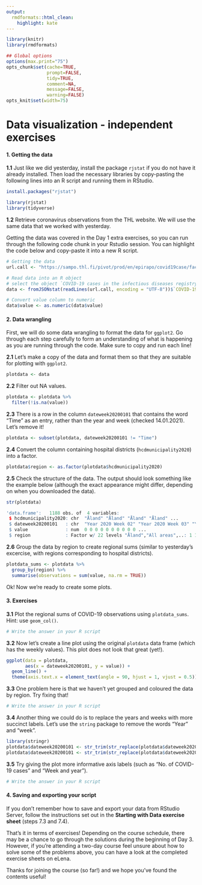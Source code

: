 ```yaml
---
output:
  rmdformats::html_clean:
    highlight: kate
---
```



```r
library(knitr)
library(rmdformats)

## Global options
options(max.print="75")
opts_chunk$set(cache=TRUE,
               prompt=FALSE,
               tidy=TRUE,
               comment=NA,
               message=FALSE,
               warning=FALSE)
opts_knit$set(width=75)
```

# Data visualization - independent exercises

#### **1. Getting the data**

**1.1** Just like we did yesterday, install the package `rjstat` if you do not have it already installed. Then load the necessary libraries by copy-pasting the following lines into an R script and running them in RStudio.

```r
install.packages("rjstat")

library(rjstat)
library(tidyverse)
```

**1.2** Retrieve coronavirus observations from the THL website. We will use the same data that we worked with yesterday.

Getting the data was covered in the Day 1 extra exercises, so you can run through the following code chunk in your Rstudio session. You can highlight the code below and copy-paste it into a new R script.

```r
# Getting the data
url.call <- "https://sampo.thl.fi/pivot/prod/en/epirapo/covid19case/fact_epirapo_covid19case.json?row=hcdmunicipality2020-445222&column=dateweek20200101-509030&filter=measure-444833"

# Read data into an R object
# select the object `COVID-19 cases in the infectious diseases registry`
data <- fromJSONstat(readLines(url.call, encoding = "UTF-8"))$`COVID-19 cases in the infectious diseases registry`

# Convert value column to numeric
data$value <- as.numeric(data$value)
```

#### **2. Data wrangling**

First, we will do some data wrangling to format the data for `ggplot2`. Go through each step carefully to form an understanding of what is happening as you are running through the code. Make sure to copy and run each line!

**2.1** Let's make a copy of the data and format them so that they are suitable for plotting with `ggplot2`.

```r
plotdata <- data
```

**2.2** Filter out NA values.

```r
plotdata <- plotdata %>% 
  filter(!is.na(value))
```

**2.3** There is a row in the column `dateweek20200101` that contains the word "Time" as an entry, rather than the year and week (checked 14.01.2021). Let's remove it!

```r
plotdata <- subset(plotdata, dateweek20200101 != "Time")
```

**2.4** Convert the column containing hospital districts (`hcdmunicipality2020`) into a factor.

```r
plotdata$region <- as.factor(plotdata$hcdmunicipality2020)
```

**2.5** Check the structure of the data. The output should look something like the example below (although the exact appearance might differ, depending on when you downloaded the data).
```r
str(plotdata)
```

```r
'data.frame':	1188 obs. of  4 variables:
 $ hcdmunicipality2020: chr  "Åland" "Åland" "Åland" "Åland" ...
 $ dateweek20200101   : chr  "Year 2020 Week 02" "Year 2020 Week 03" "Year 2020 Week 04" "Year 2020 Week 05" ...
 $ value              : num  0 0 0 0 0 0 0 0 0 0 ...
 $ region             : Factor w/ 22 levels "Åland","All areas",..: 1 1 1 1 1 1 1 1 1 1 ...
```

**2.6** Group the data by region to create regional sums (similar to yesterday's excercise, with regions corresponding to hospital districts).

```r
plotdata_sums <- plotdata %>%
  group_by(region) %>%
  summarise(observations = sum(value, na.rm = TRUE))
```

Ok! Now we're ready to create some plots.

#### **3. Exercises**

**3.1** Plot the regional sums of COVID-19 observations using `plotdata_sums`. Hint: use `geom_col()`.

```r
# Write the answer in your R script

```

**3.2** Now let's create a line plot using the original `plotdata` data frame (which has the weekly values).
This plot does not look that great (yet!).

```r
ggplot(data = plotdata,
       aes(x = dateweek20200101, y = value)) +
  geom_line() +
  theme(axis.text.x = element_text(angle = 90, hjust = 1, vjust = 0.5))
```

**3.3** One problem here is that we haven't yet grouped and coloured the data by region. Try fixing that!

```r
# Write the answer in your R script

```

**3.4** Another thing we could do is to replace the years and weeks with more succinct labels. Let's use the `string` package to remove the words "Year" and "week".

```r
library(stringr)
plotdata$dateweek20200101 <- str_trim(str_replace(plotdata$dateweek20200101, 'Year', '')) 
plotdata$dateweek20200101 <- str_trim(str_replace(plotdata$dateweek20200101, 'Week', '')) 
```

**3.5** Try giving the plot more informative axis labels (such as "No. of COVID-19 cases" and "Week and year").

```r
# Write the answer in your R script

```

#### **4. Saving and exporting your script**

If you don't remember how to save and export your data from RStudio Server, follow the instructions set out in the **Starting with Data exercise sheet** (steps 7.3 and 7.4).

That's it in terms of exercises! Depending on the course schedule, there may be a chance to go through the solutions during the beginning of Day 3. However, if you're attending a two-day course feel unsure about how to solve some of the problems above, you can have a look at the completed exercise sheets on eLena.

Thanks for joining the course (so far!) and we hope you've found the contents useful!